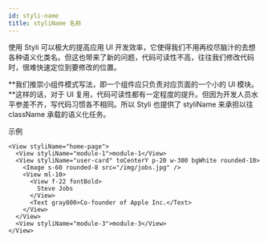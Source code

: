 ```yaml
---
id: styli-name
title: styliName 名称
---
```


使用 Styli 可以极大的提高应用 UI 开发效率，它使得我们不用再绞尽脑汁的去想各种语义化类名。但这也带来了新的问题，代码可读性不高，往往我们修改代码时，很难快速定位到要修改的位置。

**我们推崇小组件模式写法，即一个组件应只负责对应页面的一个小的 UI 模块。**这样的话，对于 UI 复用，代码可读性都有一定程度的提升。但因为开发人员水平参差不齐，写代码习惯各不相同。所以 Styli 也提供了 styliName 来承担以往 className 承载的语义化任务。

示例

```tsx live
<View styliName="home-page">
  <View styliName="module-1">module-1</View>
  <View styliName="user-card" toCenterY p-20 w-300 bgWhite rounded-10>
    <Image s-60 rounded-8 src="/img/jobs.jpg" />
    <View ml-10>
      <View f-22 fontBold>
        Steve Jobs
      </View>
      <Text gray800>Co-founder of Apple Inc.</Text>
    </View>
  </View>
  <View styliName="module-3">module-3</View>
</View>
```
